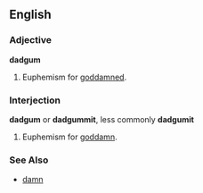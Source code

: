 ==English==

===Adjective===
'''dadgum'''

# Euphemism for [[goddamned]].

===Interjection===
'''dadgum''' or '''dadgummit''', less commonly '''dadgumit'''

# Euphemism for [[goddamn]].

===See Also===
*[[damn dang darn durn|damn]]